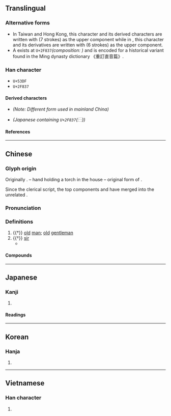 {{also|叜}}
{{character info}}
{{character info|0x2F837}}
==Translingual==

===Alternative forms===
* In Taiwan and Hong Kong, this character and its derived characters are written with {{l|mul|𦥑}} (7 strokes) as the upper component while in {{w|zh:新字形|mainland China}}, this character and its derivatives are written with {{l|mul|臼}} (6 strokes) as the upper component.
* A {{w|CJK Compatibility Ideographs|CJK compatibility ideograph}} exists at <code>U+2F837</code>''(composition: <small>{{l|mul|⿱[[申]][[又]]}}</small>)'' and is encoded for a historical variant found in the Ming dynasty dictionary 《重訂直音篇》. <!-- Refer Page 35, Character no. 4 of https://archive.org/stream/02076767.cn#page/n34/mode/2up -->

===Han character===
* <code>U+53DF</code> {{Han char|rn=29|rad=又|as=08|asc=07|sn=10|snc=9|four=77407|canj=HXLE|ids=⿱⿻臼丨又(G),⿱⿻𦥑丨又(HTJK)}} <!-- 𦥔 has two different forms and is only used in G and T -->
* <code>U+2F837</code> {{Han char|rn=29|rad=又|as=05|sn=7|four=|canj=LLE|ids=⿱申又}}

====Derived characters====
* {{l|mul|[[傁]], [[嗖]], [[𭎾]], [[嫂]], [[𡻁]], [[㥰]], [[搜]], [[溲]], [[遚]], [[膄]], [[㮴]], [[𣯜]], [[𭵕]], [[獀]], [[瞍]], [[𥕋]], [[𦃈]], [[䏂]], [[艘]], [[螋]], [[謏]]([[𫍲]]), [[𧳶]], [[𫌆]], [[𧽏]], [[醙]], [[鎪]]([[锼]]), [[𩌅]], [[颼]]([[飕]]), [[餿]]([[馊]]), [[騪]]([[𩨄]]), [[𩴍]], [[䱸]]([[𫠑]]), [[鄋]], [[㪢]], [[㲣]], [[𠭦]], [[㟬]], [[𤔣]], [[蓃]], [[𥰞]], [[𠪇]], [[廋]], [[瘦]]}} ''(Note: Different form used in mainland China)''
* {{l|mul|[[捜]], [[痩]]}} ''(Japanese {{w|shinjitai}} containing  <code>U+2F837</code>(⿱<small>{{l|mul|[[申]][[又]]}}</small>))''

====References====
{{Han ref|kx=0166.210|dkj=03176|dj=0378.130|hdz=10399.010|uh=53DF}}
{{Han ref|uh=2F837}}

----

==Chinese==
{{zh-forms|ss=⿱由又|alt=⿱[[申#Chinese|申]][[又#Chinese|又]]-historical variant,叜-ancient form,𡨎,傁,𠋢,}}

===Glyph origin===
{{Han etym}}
Originally {{zh-l|*叜}}. {{Han compound|宀|火|又|t1=roof; house|t2=fire|t3=hand|ls=ic}} – hand holding a torch in the house – original form of {{zh-l|*搜|to search}}.

Since the clerical script, the top components {{zh-l|*宀}} and {{zh-l|*火}} have merged into the unrelated {{zh-l|*𦥔}}.

===Pronunciation===
{{zh-pron
|m=sǒu
|c=sau2
|md=sēu
|mn=xm,zz,tw:só͘/qz:só
|mn-t=sou2
|w=2seu
|mc=y
|oc=y
|cat=n
}}

===Definitions===
{{zh-hanzi}}

# {{†}} [[old]] [[man]]; [[old]] [[gentleman]]
# {{†}} {{lb|zh|honorific}} {{n-g|Term of address for an elderly man:}} [[sir]]
#* {{zh-x|王 曰：「^叟！不 遠 千 里 而 來，亦 將 有 以 利 吾 國 乎？」|The king said, “'''Venerable sir''', since you have not counted it far to come here, a distance of a thousand ''li'', may I presume that you are provided with counsels to profit my kingdom?”|ref=Mengzi}}

====Compounds====
{{zh-der|北叟失馬|叟兵|叟叟|白叟|白叟黃童|瞽叟|河曲智叟|漫叟|煙波釣叟|迂叟|釣叟|老叟|黃童白叟|童叟無欺|野叟曝言|蒙叟}}

----

==Japanese==

===Kanji===
{{ja-kanji|grade=|rs=又08}}

# {{rfdef|ja|sort=又08}}

====Readings====
{{ja-readings
|on=そう, しゅう
|kun=おきな-
}}

----

==Korean==

===Hanja===
{{ko-hanja|수}}

# {{rfdef|ko|sort=又08}}

----

==Vietnamese==

===Han character===
{{vi-readings|rs=又07|reading=[[tẩu]]}}

# {{rfdef|vi|sort=又07}}